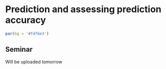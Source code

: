 # Prediction and assessing prediction accuracy

```r
par(bg = '#fdf6e3')
```

## Seminar

Will be uploaded tomorrow